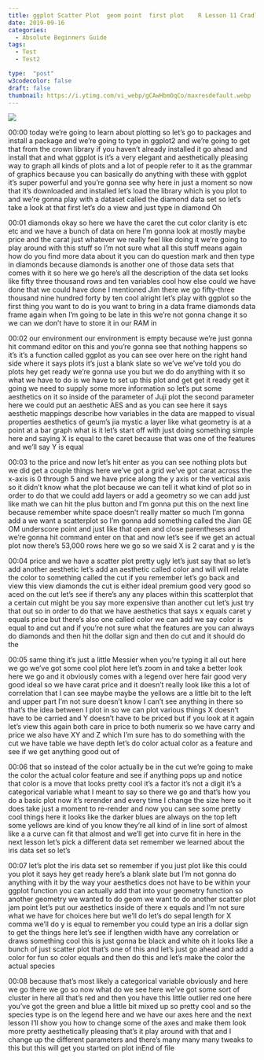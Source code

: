 ```yaml
---
title: ggplot Scatter Plot  geom point  first plot    R Lesson 11 CradleToGraveR
date: 2019-09-16
categories:
  - Absolute Beginners Guide
tags:
  - Test
  - Test2

type:  "post"
w3codecolor: false
draft: false
thumbnail: https://i.ytimg.com/vi_webp/gCAwHbmOqCo/maxresdefault.webp
---
```


<a href="https://www.youtube.com/watch?v=gCAwHbmOqCo">
<img src="https://i.ytimg.com/vi_webp/gCAwHbmOqCo/maxresdefault.webp">
</a>









00:00
today we're going to learn about plotting so let's go to packages and
install a package and we're going to type in ggplot2 and we're going to get
that from the crown library if you haven't already installed it go ahead
and install that and what ggplot is it's a very elegant and aesthetically
pleasing way to graph all kinds of plots and a lot of people refer to it as the
grammar of graphics because you can basically do anything with these with
ggplot it's super powerful and you're gonna see why here in just a moment so
now that it's downloaded and installed let's load the library which is you plot
to and we're gonna play with a dataset called the diamond data set so let's
take a look at that first let's do a view and just type in diamond Oh

00:01
diamonds okay so here we have the caret the cut color clarity is etc etc and we
have a bunch of data on here I'm gonna look at mostly maybe price and the carat
just whatever we really feel like doing it we're going to play around with this
stuff so I'm not sure what all this stuff means again how do you find more
data about it you can do question mark and then type in diamonds because
diamonds is another one of those data sets that comes with it so here we go
here's all the description of the data set
looks like fifty three thousand rows and ten variables cool how else could we
have done that we could have done I mentioned Jim there we go fifty-three
thousand nine hundred forty by ten cool alright let's play with ggplot so the
first thing you want to do is you want to bring in a data frame diamonds data
frame again when I'm going to be late in
this we're not gonna change it so we can we don't have to store it in our RAM in

00:02
our environment our environment is empty because we're just gonna hit command
editor on this and you're gonna see that nothing happens so it's it's a function
called ggplot as you can see over here on the right hand side where it says
plots it's just a blank slate so we've we've told you do plots hey get ready
we're gonna use you but we do do anything with it so what we have to
do is we have to set up this plot and get get it ready get it going
we need to supply some more information so let's put some aesthetics on it so
inside of the parameter of Juji plot the second parameter here we could put an
aesthetic AES and as you can see here it says aesthetic mappings describe how
variables in the data are mapped to visual properties aesthetics of geum's
jia mystic a layer like what geometry is at a point at a bar graph what is it
let's start off with just doing something simple here and saying X is
equal to the caret because that was one of the features and we'll say Y is equal

00:03
to the price and now let's hit enter as you can see nothing plots but we did get
a couple things here we've got a grid we've got carat across the x-axis is 0
through 5 and we have price along the y axis or the vertical axis so it didn't
know what the plot because we can tell it what kind of plot so in order to do
that we could add layers or add a geometry so we can add just like math we
can hit the plus button and I'm gonna put this on the next line because
remember white space doesn't really matter so much I'm gonna add a we want a
scatterplot so I'm gonna add something called the Jian GE OM underscore point
and just like that open and close parentheses and we're gonna hit command
enter on that and now let's see if we get an actual plot now there's 53,000
rows here we go so we said X is 2 carat and y is the

00:04
price and we have a scatter plot pretty ugly let's just say that so let's add
another aesthetic let's add an aesthetic called color and will will relate the
color to something called the cut if you remember let's go back and view this
view diamonds the cut is either ideal premium good very good
so aced on the cut let's see if there's any any places within this scatterplot
that a certain cut might be you say more expensive than another cut let's just
try that out so in order to do that we have aesthetics that says x equals caret
y equals price but there's also one called color we can add we say color is
equal to and cut and if you're not sure what the features are you can always do
diamonds and then hit the dollar sign and then do cut and it should do the

00:05
same thing it's just a little Messier when you're typing it all out here we go
we've got some cool plot here let's zoom
in and take a better look here we go and it obviously comes with a legend over
here fair good very good ideal so we have carat price and it doesn't really
look like this a lot of correlation that I can see maybe maybe the yellows are a
little bit to the left and upper part I'm not sure doesn't know I can't see
anything in there so that's the idea between I plot in so we can plot various
things X doesn't have to be carried and Y doesn't have to be priced but if you
look at it again let's view this again both care in price to both numerix so we
have carry and price we also have XY and Z which I'm sure has to do something
with the cut we have table we have depth
let's do color actual color as a feature and see if we get anything good out of

00:06
that so instead of the color actually be
in the cut we're going to make the color the actual color feature and see if
anything pops up and notice that color is a move that looks pretty cool it's a
factor it's not a digit it's a categorical variable what I meant to say
so there we go and that's how you do a basic plot now it's rerender and every
time I change the size here so it does take just a moment to re-render
and now you can see some pretty cool things here
it looks like the darker blues are always on the top left some yellows are
kind of you know they're all kind of in line sort of almost like a a curve can
fit that almost and we'll get into curve fit in here in the next lesson let's
pick a different data set remember we learned about the iris data set so let's

00:07
let's plot the iris data set so remember if you just plot like this could you
plot it says hey get ready here's a blank slate but I'm not gonna do
anything with it by the way your aesthetics does not have to be within
your ggplot function you can actually add that into your geometry function so
another geometry we wanted to do geom we want to do another scatter plot jam
point let's put our aesthetics inside of there x equals and I'm not sure what we
have for choices here but we'll do let's do sepal length for X comma we'll do y
is equal to remember you could type an iris a dollar sign to get the things
here let's see if lengthen width have any correlation or draws something cool
this is just gonna be black and white oh it looks like a bunch of just scatter
plot that's one of this and let's just go ahead and add a color for fun so
color equals and then do this and let's make the color the actual species

00:08
because that's most likely a categorical variable obviously and here we go
there we go so now what do we see here we've got some sort of cluster in here
all that's red and then you have this little outlier red one here you've got
the green and blue a little bit mixed up so pretty cool and so the species type
is on the legend here and we have our axes here and the next lesson I'll show
you how to change some of the axes and make them look more pretty aesthetically
pleasing that's it play around with that
and I change up the different parameters and there's many many many tweaks to
this but this will get you started on plot inEnd of file

